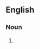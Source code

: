 {{also|folktale}}

==English==

===Noun===
{{en-noun}}

# {{alternative spelling of|folktale|lang=en}}